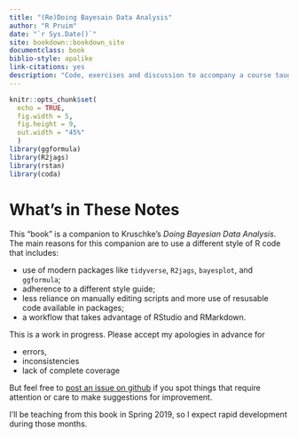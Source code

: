 ```yaml
---
title: "(Re)Doing Bayesain Data Analysis"
author: "R Pruim"
date: "`r Sys.Date()`"
site: bookdown::bookdown_site
documentclass: book
biblio-style: apalike
link-citations: yes
description: "Code, exercises and discussion to accompany a course taught from Kruschke's Doing Bayesian Data Analysis (2ed)"
---
```


<!-- bibliography: [book.bib, packages.bib] -->

```r
knitr::opts_chunk$set(
  echo = TRUE,
  fig.width = 5,
  fig.height = 9,
  out.width = "45%"
  )
library(ggformula)
library(R2jags)
library(rstan)
library(coda)
```

# What's in These Notes

This "book" is a companion to Kruschke's *Doing Bayesian Data Analysis*.
The main reasons for this companion are to use a different style of R code that includes:

* use of modern packages like `tidyverse`, `R2jags`, `bayesplot`, and `ggformula`;
* adherence to a different style guide;
* less reliance on manually editing scripts and more use of resusable code available in packages;
* a workflow that takes advantage of RStudio and RMarkdown.

This is a work in progress. Please accept my apologies in advance for

* errors,
* inconsistencies
* lack of complete coverage

But feel free to 
[post an issue on github](https://github.com/rpruim/Kruschke-Notes/issues) 
if you spot things that require attention
or care to make suggestions for improvement.

I’ll be teaching from this book in Spring 2019, so I expect rapid development
during those months.

\newpage

